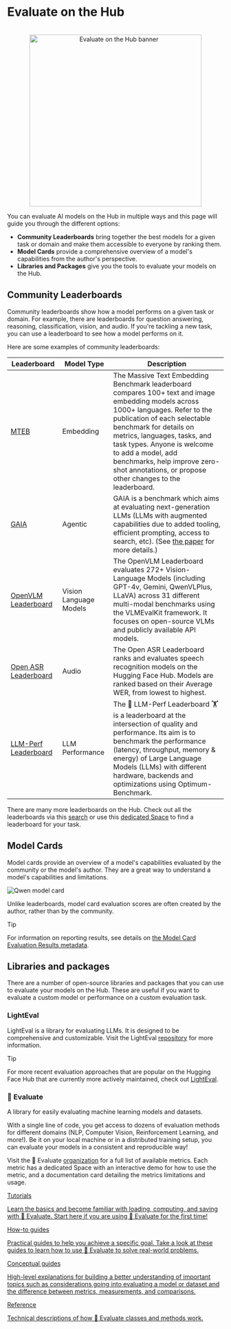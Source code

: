 # Evaluate on the Hub

<p align="center">
    <br>
    <img src="https://huggingface.co/datasets/huggingface/documentation-images/resolve/main/evaluate-docs/evaluate-on-hub-banner.png" alt="Evaluate on the Hub banner" width="400"/>
    <br>
</p>

You can evaluate AI models on the Hub in multiple ways and this page will guide you through the different options:

- **Community Leaderboards** bring together the best models for a given task or domain and make them accessible to everyone by ranking them.
- **Model Cards** provide a comprehensive overview of a model's capabilities from the author's perspective.
- **Libraries and Packages** give you the tools to evaluate your models on the Hub.

## Community Leaderboards

Community leaderboards show how a model performs on a given task or domain. For example, there are leaderboards for question answering, reasoning, classification, vision, and audio. If you're tackling a new task, you can use a leaderboard to see how a model performs on it.

Here are some examples of community leaderboards:

| Leaderboard | Model Type | Description |
| --- | --- | --- |
| [MTEB](https://huggingface.co/spaces/mteb/leaderboard)| Embedding | The Massive Text Embedding Benchmark leaderboard compares 100+ text and image embedding models across 1000+ languages. Refer to the publication of each selectable benchmark for details on metrics, languages, tasks, and task types. Anyone is welcome to add a model, add benchmarks, help improve zero-shot annotations, or propose other changes to the leaderboard. |
| [GAIA](https://huggingface.co/spaces/gaia-benchmark/leaderboard)| Agentic | GAIA is a benchmark which aims at evaluating next-generation LLMs (LLMs with augmented capabilities due to added tooling, efficient prompting, access to search, etc). (See [the paper](https://arxiv.org/abs/2311.12983) for more details.) |
| [OpenVLM Leaderboard](https://huggingface.co/spaces/opencompass/open_vlm_leaderboard)| Vision Language Models | The OpenVLM Leaderboard evaluates 272+ Vision-Language Models (including GPT-4v, Gemini, QwenVLPlus, LLaVA) across 31 different multi-modal benchmarks using the VLMEvalKit framework. It focuses on open-source VLMs and publicly available API models. |
| [Open ASR Leaderboard](https://huggingface.co/spaces/hf-audio/open_asr_leaderboard)| Audio | The Open ASR Leaderboard ranks and evaluates speech recognition models on the Hugging Face Hub. Models are ranked based on their Average WER, from lowest to highest. |
| [LLM-Perf Leaderboard](https://huggingface.co/spaces/llm-perf/leaderboard)| LLM Performance | The 🤗 LLM-Perf Leaderboard 🏋️ is a leaderboard at the intersection of quality and performance. Its aim is to benchmark the performance (latency, throughput, memory & energy) of Large Language Models (LLMs) with different hardware, backends and optimizations using Optimum-Benchmark. |

There are many more leaderboards on the Hub. Check out all the leaderboards via this [search](https://huggingface.co/spaces?category=model-benchmarking) or use this [dedicated Space](https://huggingface.co/spaces/OpenEvals/find-a-leaderboard) to find a leaderboard for your task.

## Model Cards

Model cards provide an overview of a model's capabilities evaluated by the community or the model's author. They are a great way to understand a model's capabilities and limitations.

![Qwen model card](https://huggingface.co/datasets/huggingface/documentation-images/resolve/main/evaluate-docs/qwen-model-card.png)

Unlike leaderboards, model card evaluation scores are often created by the author, rather than by the community.

> [!TIP]
> For information on reporting results, see details on [the Model Card Evaluation Results metadata](https://huggingface.co/docs/hub/en/model-cards#evaluation-results).

## Libraries and packages

There are a number of open-source libraries and packages that you can use to evaluate your models on the Hub. These are useful if you want to evaluate a custom model or performance on a custom evaluation task.

### LightEval

LightEval is a library for evaluating LLMs. It is designed to be comprehensive and customizable. Visit the LightEval [repository](https://github.com/huggingface/lighteval) for more information.

> [!TIP]
> For more recent evaluation approaches that are popular on the Hugging Face Hub that are currently more actively maintained, check out [LightEval](https://github.com/huggingface/lighteval).

### 🤗 Evaluate

A library for easily evaluating machine learning models and datasets.

With a single line of code, you get access to dozens of evaluation methods for different domains (NLP, Computer Vision, Reinforcement Learning, and more!). Be it on your local machine or in a distributed training setup, you can evaluate your models in a consistent and reproducible way!

Visit the 🤗 Evaluate [organization](https://huggingface.co/evaluate-metric) for a full list of available metrics. Each metric has a dedicated Space with an interactive demo for how to use the metric, and a documentation card detailing the metrics limitations and usage.

<div class="mt-10">
  <div class="w-full flex flex-col space-y-4 md:space-y-0 md:grid md:grid-cols-2 md:gap-y-4 md:gap-x-5">
    <a class="!no-underline border dark:border-gray-700 p-5 rounded-lg shadow hover:shadow-lg" href="./installation"
      ><div class="w-full text-center bg-gradient-to-br from-blue-400 to-blue-500 rounded-lg py-1.5 font-semibold mb-5 text-white text-lg leading-relaxed">Tutorials</div>
      <p class="text-gray-700">Learn the basics and become familiar with loading, computing, and saving with 🤗 Evaluate. Start here if you are using 🤗 Evaluate for the first time!</p>
    </a>
    <a class="!no-underline border dark:border-gray-700 p-5 rounded-lg shadow hover:shadow-lg" href="./choosing_a_metric"
      ><div class="w-full text-center bg-gradient-to-br from-indigo-400 to-indigo-500 rounded-lg py-1.5 font-semibold mb-5 text-white text-lg leading-relaxed">How-to guides</div>
      <p class="text-gray-700">Practical guides to help you achieve a specific goal. Take a look at these guides to learn how to use 🤗 Evaluate to solve real-world problems.</p>
    </a>
    <a class="!no-underline border dark:border-gray-700 p-5 rounded-lg shadow hover:shadow-lg" href="./types_of_evaluations"
      ><div class="w-full text-center bg-gradient-to-br from-pink-400 to-pink-500 rounded-lg py-1.5 font-semibold mb-5 text-white text-lg leading-relaxed">Conceptual guides</div>
      <p class="text-gray-700">High-level explanations for building a better understanding of important topics such as considerations going into evaluating a model or dataset and the difference between metrics, measurements, and comparisons.</p>
   </a>
    <a class="!no-underline border dark:border-gray-700 p-5 rounded-lg shadow hover:shadow-lg" href="./package_reference/main_classes"
      ><div class="w-full text-center bg-gradient-to-br from-purple-400 to-purple-500 rounded-lg py-1.5 font-semibold mb-5 text-white text-lg leading-relaxed">Reference</div>
      <p class="text-gray-700">Technical descriptions of how 🤗 Evaluate classes and methods work.</p>
    </a>
  </div>
</div>
